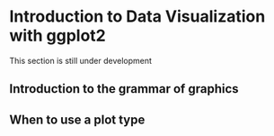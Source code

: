 # Introduction to Data Visualization with ggplot2 {#sec-dataviz}

:::{.callout-caution appearance=minimal}
This section is still under development
:::

## Introduction to the grammar of graphics
## When to use a plot type
